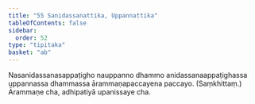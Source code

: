 ```yaml
---
title: "55 Sanidassanattika, Uppannattika"
tableOfContents: false
sidebar:
  order: 52
type: "tipitaka"
basket: "ab"
---
```



<DynamicBreadcrumb />

<Division number="64">

<Paragraph number="201">
Nasanidassanasappaṭigho nauppanno dhammo anidassanaappaṭighassa uppannassa dhammassa ārammaṇapaccayena paccayo. (Saṃkhittaṃ.)
</Paragraph>

<Paragraph number="202">
Ārammaṇe cha, adhipatiyā upanissaye cha.
</Paragraph>
</Division>